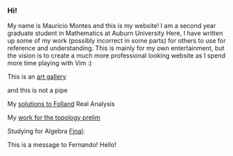 === Hi! ===

My name is Mauricio Montes and this is my website!
I am a second year graduate student in Mathematics at Auburn University
Here, I have written up some of my work (possibly incorrect in some parts) for others to use for reference and understanding.
This is mainly for my own entertainment, but the vision is to create a much more professional looking website as I spend more time playing with Vim :)

This is an [[art gallery]]

and this is not a pipe

{{https://upload.wikimedia.org/wikipedia/en/b/b9/MagrittePipe.jpg}}

My [[solutions to Folland]]  Real Analysis

My [[work for the topology prelim]]

Studying for Algebra [[Final]]:

This is a message to Fernando! Hello!

